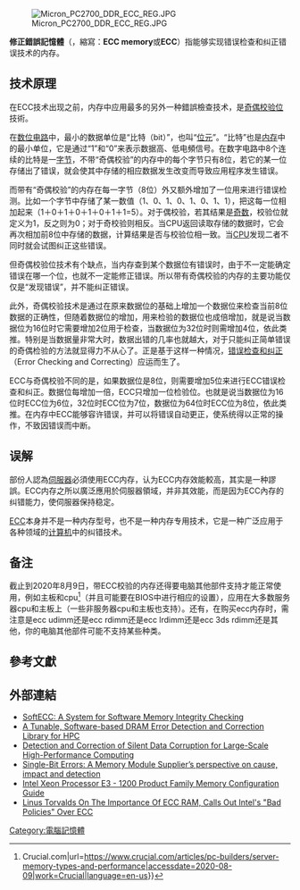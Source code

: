 {{noteTA
|G1=IT
|T=zh-cn:纠错内存;zh-tw:修正錯誤記憶體

}}
{{Otheruses|subject=一种内存纠错技术|other=椭圆曲线密码加密技术(ECC)|椭圆曲线密码学}}
[[File:Micron_PC2700_DDR_ECC_REG.JPG|thumb]]

'''修正錯誤記憶體'''（{{Lang-en|'''E'''rror-'''C'''orrecting '''C'''ode memory}}，縮寫：'''ECC memory'''或'''ECC'''）指能够实现错误检查和纠正错误技术的内存。

== 技术原理 ==
在ECC技术出现之前，内存中应用最多的另外一种錯誤檢查技术，是[[奇偶校验位|奇偶校验位]]技術。

在[[数位电路|数位电路]]中，最小的数据单位是“比特（bit）”，也叫“[[位元|位元]]”。“比特”也是[[内存|内存]]中的最小单位，它是通过“1”和“0”来表示数据高、低电頻信号。在数字电路中8个连续的比特是一[[字节|字节]]，不带“奇偶校验”的内存中的每个字节只有8位，若它的某一位存储出了错误，就会使其中存储的相应数据发生改变而导致应用程序发生错误。

而带有“奇偶校验”的内存在每一字节（8位）外又额外增加了一位用来进行错误检测。比如一个字节中存储了某一数值（1、0、1、0、1、0、1、1），把这每一位相加起来（1＋0＋1＋0＋1＋0＋1＋1=5）。对于偶校验，若其结果是[[奇数|奇数]]，校验位就定义为1，反之则为0；对于奇校验则相反。当CPU返回读取存储的数据时，它会再次相加前8位中存储的数据，计算结果是否与校验位相一致。当[[CPU|CPU]]发现二者不同时就会试图纠正这些错误。

但奇偶校验位技术有个缺点，当内存查到某个数据位有错误时，由于不一定能确定错误在哪一个位，也就不一定能修正错误。所以带有奇偶校验的内存的主要功能仅仅是“发现错误”，并不能纠正错误。

此外，奇偶校验技术是通过在原来数据位的基础上增加一个数据位来检查当前8位数据的正确性，但随着数据位的增加，用来检验的数据位也成倍增加，就是说当数据位为16位时它需要增加2位用于检查，当数据位为32位时则需增加4位，依此类推。特别是当数据量非常大时，数据出错的几率也就越大，对于只能纠正简单错误的奇偶检验的方法就显得力不从心了。正是基于这样一种情况，[[错误检查和纠正|错误检查和纠正]]（Error Checking and Correcting）应运而生了。

ECC与奇偶校验不同的是，如果数据位是8位，则需要增加5位来进行ECC错误检查和纠正。数据位每增加一倍，ECC只增加一位检验位。也就是说当数据位为16位时ECC位为6位，32位时ECC位为7位，数据位为64位时ECC位为8位，依此类推。在内存中ECC能够容许错误，并可以将错误自动更正，使系统得以正常的操作，不致因错误而中断。

== 误解 ==
部份人認為[[伺服器|伺服器]]必須使用ECC内存，认为ECC内存效能較高，其实是一种謬誤。ECC内存之所以廣泛應用於伺服器領域，并非其效能，而是因为ECC內存的纠错能力，使伺服器保持稳定。

[[ECC|ECC]]本身并不是一种内存型号，也不是一种内存专用技术，它是一种广泛应用于各种领域的[[计算机|计算机]]中的纠错技术。

== 备注 ==
截止到2020年8月9日，带ECC校验的内存还得要电脑其他部件支持才能正常使用，例如主板和cpu<ref>{{Cite web|title=Server Memory: Types and Performance {{!}} Crucial.com|url=https://www.crucial.com/articles/pc-builders/server-memory-types-and-performance|accessdate=2020-08-09|work=Crucial|language=en-us}}</ref>（并且可能要在BIOS中进行相应的设置），应用在大多数服务器cpu和主板上（一些非服务器cpu和主板也支持）。还有，在购买ecc内存时，需注意是ecc udimm还是ecc rdimm还是ecc lrdimm还是ecc 3ds rdimm还是其他，你的电脑其他部件可能不支持某些种类。

==參考文獻==
{{reflist}}

== 外部連結 ==

* [http://pdos.csail.mit.edu/papers/softecc:ddopson-meng/softecc_ddopson-meng.pdf SoftECC: A System for Software Memory Integrity Checking] {{Wayback|url=http://pdos.csail.mit.edu/papers/softecc:ddopson-meng/softecc_ddopson-meng.pdf |date=20160513025827 }}
* [http://www.fiala.me/pubs/papers/libsdc11.pdf A Tunable, Software-based DRAM Error Detection and Correction Library for HPC] {{Wayback|url=http://www.fiala.me/pubs/papers/libsdc11.pdf |date=20141107074502 }}
* [http://www.fiala.me/pubs/papers/sc12-redmpi.pdf Detection and Correction of Silent Data Corruption for Large-Scale High-Performance Computing] {{Wayback|url=http://www.fiala.me/pubs/papers/sc12-redmpi.pdf |date=20141107074511 }}
* [http://www.smartm.com/files/salesLiterature/dram/smart_whitepaper_sbe.pdf Single-Bit Errors: A Memory Module Supplier’s perspective on cause, impact and detection] {{Wayback|url=http://www.smartm.com/files/salesLiterature/dram/smart_whitepaper_sbe.pdf |date=20210308052518 }}
* [https://web.archive.org/web/20131228061309/http://cache-www.intel.com/cd/00/00/46/78/467819_467819.pdf Intel Xeon Processor E3 - 1200 Product Family Memory Configuration Guide]
* [https://www.phoronix.com/scan.php?page=news_item&px=Linus-Torvalds-ECC Linus Torvalds On The Importance Of ECC RAM, Calls Out Intel's "Bad Policies" Over ECC] {{Wayback|url=https://www.phoronix.com/scan.php?page=news_item&px=Linus-Torvalds-ECC |date=20210204035449 }}



[[Category:電腦記憶體|Category:電腦記憶體]]